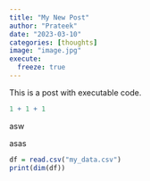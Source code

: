 ```yaml
---
title: "My New Post"
author: "Prateek"
date: "2023-03-10"
categories: [thoughts]
image: "image.jpg"
execute: 
  freeze: true
---
```


This is a post with executable code.

```r
1 + 1 + 1
```

asw

asas

```r
df = read.csv("my_data.csv")
print(dim(df))
```

